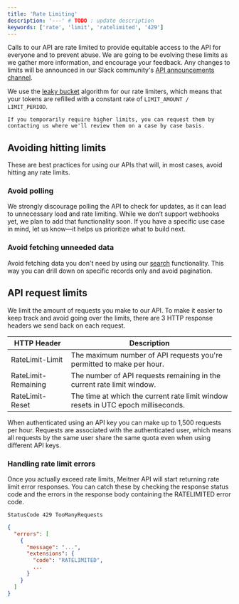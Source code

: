 ```yaml
---
title: 'Rate Limiting'
description: '---' # TODO : update description
keywords: ['rate', 'limit', 'ratelimited', '429']
---
```


Calls to our API are rate limited to provide equitable access to the API for everyone and to prevent abuse. We are going to be evolving these limits as we gather more information, and encourage your feedback. Any changes to limits will be announced in our Slack community's [API announcements channel](https://meitnerapi.slack.com/archives/C08JMJ5J1DW).

We use the [leaky bucket](https://en.wikipedia.org/wiki/Leaky_bucket) algorithm for our rate limiters, which means that your tokens are refilled with a constant rate of `LIMIT_AMOUNT / LIMIT_PERIOD`.

```
If you temporarily require higher limits, you can request them by contacting us where we'll review them on a case by case basis.
```

## Avoiding hitting limits

These are best practices for using our APIs that will, in most cases, avoid hitting any rate limits.

### Avoid polling⁠

We strongly discourage polling the API to check for updates, as it can lead to unnecessary load and rate limiting. While we don’t support webhooks yet, we plan to add that functionality soon. If you have a specific use case in mind, let us know—it helps us prioritize what to build next.

### Avoid fetching unneeded data⁠

Avoid fetching data you don't need by using our [search](search-filtering) functionality. This way you can drill down on specific records only and avoid pagination.

## API request limits

We limit the amount of requests you make to our API. To make it easier to keep track and avoid going over the limits, there are 3 HTTP response headers we send back on each request.


| HTTP Header | Description |
| ----------- | ----------- |
| RateLimit-Limit | The maximum number of API requests you're permitted to make per hour. |
| RateLimit-Remaining | The number of API requests remaining in the current rate limit window. |
| RateLimit-Reset | The time at which the current rate limit window resets in UTC epoch milliseconds. |

When authenticated using an API key you can make up to 1,500 requests per hour. Requests are associated with the authenticated user, which means all requests by the same user share the same quota even when using different API keys.

### Handling rate limit errors

Once you actually exceed rate limits, Meitner API will start returning rate limit error responses. You can catch these by checking the response status code and the errors in the response body containing the RATELIMITED error code.

```
StatusCode 429 TooManyRequests
```

```json
{
  "errors": [
    {
      "message": "...",
      "extensions": {
        "code": "RATELIMITED",
        ...
      }
    }
  ]
}
```
